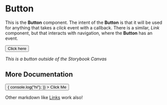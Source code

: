 
<Meta title="atoms/button" component={Button} />

# Button

This is the **Button** component. The intent of the **Button** is that it will be used for anything that takes a _click_ event with a callback. There is a similar, _Link_ component, but that interacts with navigation, where the **Button** has an event.

<Button onClick={console.log}>Click here</Button>

_This is a button outside of the Storybook Canvas_

## More Documentation

<Canvas>
  <Story name="standard">
    <Button
      onClick={() => {
        console.log("hi");
      }}
    >
      Click Me
    </Button>
  </Story>
</Canvas>

Other markdown like [Links](http://www.google.com) work also!
